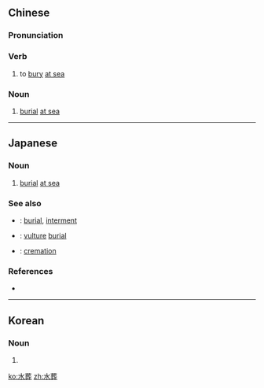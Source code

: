 ==Chinese==
{{zh-forms}}

===Pronunciation===
{{zh-pron
|m=shuǐzàng
|cat=v,n
}}

===Verb===
{{zh-verb}}

# to [[bury]] [[at sea]]

===Noun===
{{zh-noun}}

# [[burial]] [[at sea]]

----

==Japanese==
{{ja-kanjitab|すい|そう|yomi=on}}

===Noun===
{{ja-noun|すいそう}}

# [[burial]] [[at sea]]

===See also===
* {{ja-r|土葬|どそう}}: [[burial]], [[interment]]
* {{ja-r|鳥葬|ちょうそう}}: [[vulture]] [[burial]]
* {{ja-r|火葬|かそう}}: [[cremation]]

===References===
* {{R:Shogakukan}}

----

==Korean==
{{ko-hanjatab}}

===Noun===
{{ko-noun|rv=sujang|hangeul=수장}}

# {{hanja form of|수장|sea burial}}

[[ko:水葬]]
[[zh:水葬]]